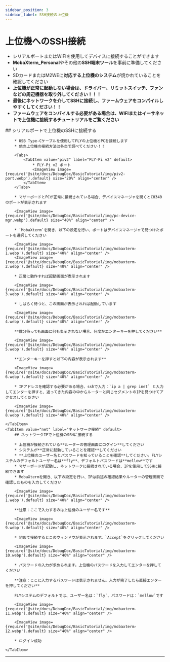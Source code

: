 ```yaml
---
sidebar_position: 3
sidebar_label: SSH接続の上位機
---
```






# 上位機へのSSH接続


* シリアルポートまたはWIFIを使用してデバイスに接続することができます
* **MobaXterm_Personal**やその他の**SSH端末ツール**を事前に準備してください
* SDカードまたはM2WEに**対応する上位機のシステム**が焼かれていることを確認してください
* **上位機が正常に起動しない場合は、ドライバー、リミットスイッチ、ファンなどの周辺機器を取り外してください！！！**
* **最後にネットワークを介してSSHに接続し、ファームウェアをコンパイルしやすくしてください！！**
* **ファームウェアをコンパイルする必要がある場合は、WIFIまたはイーサネットで上位機に接続するチュートリアルをご覧ください**

<Tabs>
    <TabItem value="serial" label="シリアルポート接続" default>
        ## シリアルポートで上位機のSSHに接続する

        * USB Type-Cケーブルを使用してFLYの上位機とPCを接続します
        * 他の上位機の接続方法は各自で調べてください！！

        <Tabs>
            <TabItem value="piv2" label="FLY-Pi v2" default>
                * FLY-Pi v2 ポート
                <ImageView image={require('@site/docs/DebugDoc/BasicTutorial/img/piv2-port.webp').default} size="20%" align="center" />
            </TabItem>
        </Tabs>

        * マザーボードとPCが正常に接続されている場合、デバイスマネージャを開くとCH340のポートが表示されます

        <ImageView image={require('@site/docs/DebugDoc/BasicTutorial/img/pc-device-mgr.webp').default} size="40%" align="center" />

        * `MobaXterm`を開き、以下の設定を行い、ポートはデバイスマネージャで見つけたポートを選択してください

        <ImageView image={require('@site/docs/DebugDoc/BasicTutorial/img/mobaxterm-1.webp').default} size="40%" align="center" />
        <ImageView image={require('@site/docs/DebugDoc/BasicTutorial/img/mobaxterm-2.webp').default} size="40%" align="center" />

        * 正常に動作すれば起動画面が表示されます

        <ImageView image={require('@site/docs/DebugDoc/BasicTutorial/img/mobaxterm-3.webp').default} size="40%" align="center" />

        * しばらく待つと、この画面が表示されれば起動しています

        <ImageView image={require('@site/docs/DebugDoc/BasicTutorial/img/mobaxterm-4.webp').default} size="40%" align="center" />

        **数分待っても画面に何も表示されない場合、何度かエンターキーを押してください**

        <ImageView image={require('@site/docs/DebugDoc/BasicTutorial/img/mobaxterm-5.webp').default} size="40%" align="center" />

        **エンターキーを押すと以下の内容が表示されます**

        <ImageView image={require('@site/docs/DebugDoc/BasicTutorial/img/mobaxterm-6.webp').default} size="40%" align="center" />

        * IPアドレスを確認する必要がある場合、sshで入力：`ip a | grep inet` と入力してエンターを押すと、返ってきた内容の中からルーターと同じセグメントのIPを見つけてアクセスしてください

        <ImageView image={require('@site/docs/DebugDoc/BasicTutorial/img/mobaxterm-8.webp').default} size="40%" align="center" />

    </TabItem>
    <TabItem value="net" label="ネットワーク接続" default>
        ## ネットワークIPで上位機のSSHに接続する

        * 上位機が接続されている**ルーターの管理画面にログイン**してください
        * システムが**正常に起動していることを確認**してください
        * **上位機のユーザー名とパスワードを知っていることを確認**してください。FLYシステムのデフォルトユーザー名は**fly**、デフォルトパスワードは**mellow**です
        * マザーボードが起動し、ネットワークに接続されている場合、IPを使用してSSHに接続できます
        * MobaXtermを開き、以下の設定を行い、IPは前述の確認結果やルーターの管理画面で確認したものを入力してください

        <ImageView image={require('@site/docs/DebugDoc/BasicTutorial/img/mobaxterm-1.webp').default} size="40%" align="center" />

        **注意：ここで入力するのは上位機のユーザー名です**

        <ImageView image={require('@site/docs/DebugDoc/BasicTutorial/img/mobaxterm-9.webp').default} size="40%" align="center" />

        * 初めて接続するとこのウィンドウが表示されます。`Accept`をクリックしてください

        <ImageView image={require('@site/docs/DebugDoc/BasicTutorial/img/mobaxterm-10.webp').default} size="40%" align="center" />

        * パスワードの入力が求められます。上位機のパスワードを入力してエンターを押してください

        **注意：ここに入力するパスワードは表示されません。入力が完了したら直接エンターを押してください**

        FLYシステムのデフォルトでは、ユーザー名は：`fly`、パスワードは：`mellow`です

        <ImageView image={require('@site/docs/DebugDoc/BasicTutorial/img/mobaxterm-11.webp').default} size="40%" align="center" />

        <ImageView image={require('@site/docs/DebugDoc/BasicTutorial/img/mobaxterm-12.webp').default} size="40%" align="center" />

        * ログイン成功

    </TabItem>
</Tabs>

----